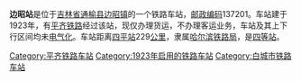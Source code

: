 {{noteTA
|1=zh-cn:始发车次; zh-hk:列車班次;
|2=zh-cn:车次; zh-hk:班次;
}}
{{Infobox China railway station 
|车站名称 = 边昭站
|车站名称拼音 = 
|车站地址 = [[吉林省|吉林省]][[通榆县|通榆县]]
|归属 = [[哈尔滨铁路局|哈尔滨铁路局]]
|车站等级 = [[四等站_(中铁)|四等站]]
|线路 = [[平齐铁路|平齐铁路]]
}}
'''边昭站'''是位于[[吉林省|吉林省]][[通榆县|通榆县]][[边昭镇|边昭镇]]的一个铁路车站，[[邮政编码|邮政编码]]137201。车站建于1923年，有[[平齐铁路|平齐铁路]]经过该站，现仅办理货运，不办理客运业务，车站及其上下行区间均未[[电气化|电气化]]。车站距离[[四平站|四平站]]229[[公里|公里]]，隶属[[哈尔滨铁路局|哈尔滨铁路局]]，是[[四等站_(中铁)|四等站]]。

{{start rail box}}
{{s-inop|[[三宝屯站|三宝屯站]]}}
{{s-line|[[平齐铁路|平齐铁路]]}}
{{s-inop|[[佟家店站|佟家店站]]}}
{{end box}}
{{平齐铁路}}
{{铁路车站小作品}}
{{吉林小作品}}

[[Category:平齐铁路车站|Category:平齐铁路车站]]
[[Category:1923年启用的铁路车站|Category:1923年启用的铁路车站]]
[[Category:白城市铁路车站|Category:白城市铁路车站]]